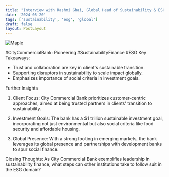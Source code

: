 ```yaml
---
title: "Interview with Rashmi Ghai, Global Head of Sustainability & ESG, Citi Commercial Bank"
date: '2024-05-20'
tags: ['sustainability', 'esg', 'global']
draft: false
layout: PostLayout
---
```


<div className="flex justify-center">
<div className="my-1 w-full px-2 xl:my-1 xl:w-1/2 xl:px-2">
    <img src="https://img.youtube.com/vi/gu3yx2uDGjg/0.jpg" alt="Maple" className="mx-auto h-58 w-auto" />
</div>
</div>

#CityCommercialBank: Pioneering #SustainabilityFinance #ESG
Key Takeaways:
- Trust and collaboration are key in client's sustainable transition.
- Supporting disruptors in sustainability to scale impact globally.
- Emphasizes importance of social criteria in investment goals.

Further Insights
1. Client Focus:
City Commercial Bank prioritizes customer-centric approaches, aimed at being trusted partners in clients' transition to sustainability.

2. Investment Goals:
The bank has a $1 trillion sustainable investment goal, incorporating not just environmental but also social criteria like food security and affordable housing.

3. Global Presence:
With a strong footing in emerging markets, the bank leverages its global presence and partnerships with development banks to spur social finance.

Closing Thoughts:
As City Commercial Bank exemplifies leadership in sustainability finance, what steps can other institutions take to follow suit in the ESG domain?
